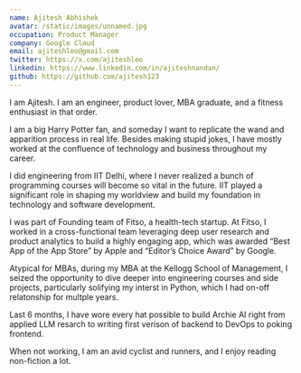 ```yaml
---
name: Ajitesh Abhishek
avatar: /static/images/unnamed.jpg
occupation: Product Manager
company: Google Cloud
email: ajiteshleo@gmail.com
twitter: https://x.com/ajiteshleo
linkedin: https://www.linkedin.com/in/ajiteshnandan/
github: https://github.com/ajitesh123
---
```


I am Ajitesh. I am an engineer, product lover, MBA graduate, and a fitness enthusiast in that order.

I am a big Harry Potter fan, and someday I want to replicate the wand and apparition process in real life. Besides making stupid jokes, I have mostly worked at the confluence of technology and business throughout my career.

I did engineering from IIT Delhi, where I never realized a bunch of programming courses will become so vital in the future. IIT played a significant role in shaping my worldview and build my foundation in technology and software development.

I was part of Founding team of Fitso, a health-tech startup. At Fitso, I worked in a cross-functional team leveraging deep user research and product analytics to build a highly engaging app, which was awarded “Best App of the App Store” by Apple and “Editor’s Choice Award” by Google.

Atypical for MBAs, during my MBA at the Kellogg School of Management, I seized the opportunity to dive deeper into engineering courses and side projects, particularly solifying my interst in Python, which I had on-off relatonship for multple years.

Last 6 months, I have wore every hat possible to build Archie AI right from applied LLM resarch to writing first verison of backend to DevOps to poking frontend.

When not working, I am an avid cyclist and runners, and I enjoy reading non-fiction a lot.
